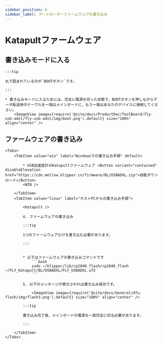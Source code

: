 ```yaml
---
sidebar_position: 6
sidebar_label: ブートローダーファームウェアの書き込み
---
```







# Katapultファームウェア

## 書き込みモードに入る

    :::tip

    丸で囲まれているのが`BOOTボタン`です。

    :::

    * 書き込みモードに入るためには、完全に電源を切った状態で、BOOTボタンを押しながらデータ転送用のケーブルを一端はメインボードに、もう一端はあなたのデバイスに接続してください。
        <ImageView image={require('@site/docs/ProductDoc/ToolBoard/fly-usb-adxl/fly-usb-adxl/img/boot.png').default} size="100%" align="center" />

## ファームウェアの書き込み
    <Tabs>
        <TabItem value="win" label="Windowsでの書き込み手順" default>

            * USB加速度計のKatapultファームウェア <Button variant="contained" disableElevation href="https://cdn.mellow.klipper.cn/firmware/BL/USBADXL.zip">自動ダウンロード</Button>
            <WIN />
            
        </TabItem>
        <TabItem value="linux" label="ホストPCからの書き込み手順">
            
            <Katapult />

            4. ファームウェアの書き込み

            :::tip

            1つのファームウェアだけを書き込む必要があります。

            :::


            * 以下はファームウェアの書き込みコマンドです
                ```bash
                sudo ~/klipper/lib/rp2040_flash/rp2040_flash ~/FLY_Katapult/BL/USBADXL/FLY_USBADXL.uf2
                ```

            5. 以下のメッセージが表示されれば書き込み成功です。

                <ImageView image={require('@site/docs/General/dfu-flash/img/flash3.png').default} size="100%" align="center" />

            :::tip

            書き込み完了後、メインボードの電源を一度完全に切る必要があります。

            :::

        </TabItem>
    </Tabs>